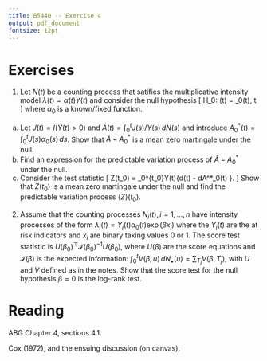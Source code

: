 ---
title: B5440 -- Exercise 4
output: pdf_document
fontsize: 12pt
---

# Exercises

1. Let $N(t)$ be a counting process that satifies the multiplicative intensity model $\lambda(t) = \alpha(t) Y(t)$ and consider the null hypothesis
\[
H_0: \alpha(t) = \alpha_0(t), t \in [0, t_0]
\]
where $\alpha_0$ is a known/fixed function. 

a. Let $J(t) = I(Y(t) > 0)$ and $\hat{A}(t) = \int_0^tJ(s)/Y(s) \, dN(s)$ and introduce $A^*_0(t) = \int_0^tJ(s)\alpha_0(s)\, ds$. Show that $\hat{A} - A_0^*$ is a mean zero martingale under the null. 
b. Find an expression for the predictable variation process of $\hat{A} - A^*_0$ under the null. 
c. Consider the test statistic
\[
Z(t_0) = \int_0^{t_0}Y(t)\{d\hat{A}(t) - dA^*_0(t) \}.
\]
Show that $Z(t_0)$ is a mean zero martingale under the null and find the predictable variation process $\langle Z\rangle(t_0)$. 


2. Assume that the counting processes $N_i(t), i = 1, \ldots, n$ have intensity processes of the form $\lambda_i(t) = Y_i(t) \alpha_0(t) \exp(\beta x_i)$ where the $Y_i(t)$ are the at risk indicators and $x_i$ are binary taking values 0 or 1. The score test statistic is $U(\beta_0)^\top \mathcal{I}(\beta_0)^{-1} U(\beta_0)$, where $U(\beta)$ are the score equations and $\mathcal{I}(\beta)$ is the expected information: $\int_0^t V(\beta, u) \, dN_\bullet(u) = \sum_{T_j} V(\beta, T_j)$, with $U$ and $V$ defined as in the notes. Show that the score test for the null hypothesis $\beta = 0$ is the log-rank test. 

# Reading

ABG Chapter 4, sections 4.1. 

Cox (1972), and the ensuing discussion (on canvas). 
